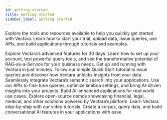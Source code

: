 ```yaml
---
id: getting-started
title: Getting Started
sidebar_label: Getting Started
---
```





Explore the tools and resources available to help you quickly get started with 
Vectara. Learn how to start your trial, upload data, issue queries, use APIs, 
and build applications through tutorials and examples.

<Grid columns={3}>
  <TopicButton title="Vectara Trial" href="/docs/vectara-trial">
    <Spacer size="l" />
    Explore Vectara’s advanced features for 30 days. 
    <Spacer size="l" />
    Learn how to set up your 
    account, test powerful query tools, and see the transformative potential 
    of RAG-as-a-Service for your business needs.
    <Spacer size="l" />
  </TopicButton>
  
  <TopicButton title="Quick Start" href="/docs/quickstart">
    <Spacer size="l" />
    Get up and running with Vectara in just minutes.
    <Spacer size="l" />
    Follow our simple Quick 
    Start tutorial to issue queries and discover how Vectara unlocks insights 
    from your data.
    <Spacer size="l" />
  </TopicButton>
  
  <TopicButton title="API Recipes" href="/docs/api-recipes">
    <Spacer size="l" />
    Seamlessly integrate Vectara’s semantic search into your applications.
    <Spacer size="l" />
    Use our APIs to fine-tune queries, optimize lambda settings, and 
    bring AI-driven insights into your projects.
    <Spacer size="l" />
  </TopicButton>
  
  <TopicButton title="Sample Demos and Applications" href="/docs/sample-vectara-apps">
    <Spacer size="l" />
    Build AI-enhanced applications for real-world use cases.
    <Spacer size="l" />
    Explore open-source demos showcasing financial, legal, medical, and other 
    solutions powered by Vectara’s platform.
    <Spacer size="l" />
  </TopicButton>
  
  <TopicButton title="Video Tutorials" href="/docs/video-tutorials">
    <Spacer size="l" />
    Learn Vectara step-by-step with our video tutorials.
    <Spacer size="l" />
    Create a corpus, query data, and build conversational AI features in your 
    applications with ease.
    <Spacer size="l" />
  </TopicButton>
</Grid>
